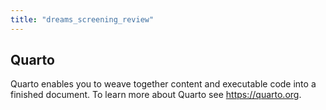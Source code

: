 ```yaml
---
title: "dreams_screening_review"
---
```


## Quarto

Quarto enables you to weave together content and executable code into a finished document. To learn more about Quarto see <https://quarto.org>.
